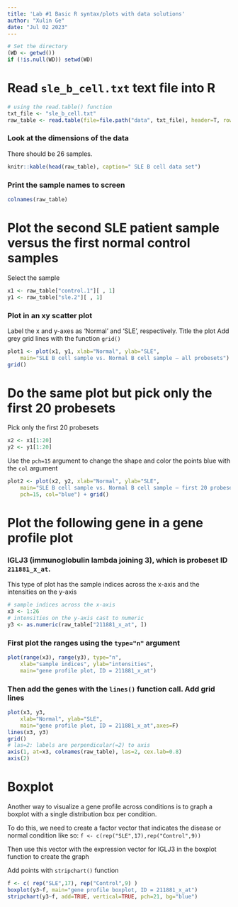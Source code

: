 ---
title: 'Lab #1 Basic R syntax/plots with data solutions'
author: "Xulin Ge"
date: "Jul 02 2023"
---


```{r, results='hide'}
# Set the directory
(WD <- getwd())
if (!is.null(WD)) setwd(WD)
```

# Read `sle_b_cell.txt` text file into R
```{r}
# using the read.table() function
txt_file <- "sle_b_cell.txt"
raw_table <- read.table(file=file.path("data", txt_file), header=T, row.names=1)
```

### Look at the dimensions of the data
There should be 26 samples.
```{r}
knitr::kable(head(raw_table), caption=" SLE B cell data set")
```

### Print the sample names to screen
```{r}
colnames(raw_table)
```

# Plot the second SLE patient sample versus the first normal control samples
Select the sample
```{r}
x1 <- raw_table["control.1"][ , 1]
y1 <- raw_table["sle.2"][ , 1]
```
### Plot in an xy scatter plot
Label the x and y-axes as 'Normal' and 'SLE', respectively.
Title the plot
Add grey grid lines with the function `grid()`
```{r}
plot1 <- plot(x1, y1, xlab="Normal", ylab="SLE",
    main="SLE B cell sample vs. Normal B cell sample – all probesets")
grid()
```

# Do the same plot but pick only the first 20 probesets
Pick only the first 20 probesets
```{r}
x2 <- x1[1:20]
y2 <- y1[1:20]
```
Use the `pch=15` argument to change the shape and color the points blue with the `col` argument
```{r}
plot2 <- plot(x2, y2, xlab="Normal", ylab="SLE",
    main="SLE B cell sample vs. Normal B cell sample – first 20 probesets",
    pch=15, col="blue") + grid()
```

# Plot the following gene in a gene profile plot
### IGLJ3 (immunoglobulin lambda joining 3), which is probeset ID `211881_x_at`.
This type of plot has the sample indices across the x-axis and the intensities on the y-axis
```{r}
# sample indices across the x-axis
x3 <- 1:26
# intensities on the y-axis cast to numeric
y3 <- as.numeric(raw_table["211881_x_at", ])
```

### First plot the ranges using the `type="n"` argument
```{r}
plot(range(x3), range(y3), type="n",
    xlab="sample indices", ylab="intensities",
    main="gene profile plot, ID = 211881_x_at") 
```

### Then add the genes with the `lines()` function call. Add grid lines
```{r}
plot(x3, y3,
    xlab="Normal", ylab="SLE",
    main="gene profile plot, ID = 211881_x_at",axes=F)
lines(x3, y3)
grid()
# las=2: labels are perpendicular(=2) to axis
axis(1, at=x3, colnames(raw_table), las=2, cex.lab=0.8)
axis(2)
```

# Boxplot
Another way to visualize a gene profile across conditions is to graph a boxplot
with a single distribution box per condition.

To do this, we need to create a factor vector that indicates the disease or normal condition like so: `f <- c(rep("SLE",17),rep("Control",9))`

Then use this vector with the expression vector for IGLJ3 in the boxplot function to
create the graph

Add points with `stripchart()` function

```{r}
f <- c( rep("SLE",17), rep("Control",9) )
boxplot(y3~f, main="gene profile boxplot, ID = 211881_x_at")
stripchart(y3~f, add=TRUE, vertical=TRUE, pch=21, bg="blue")
```


